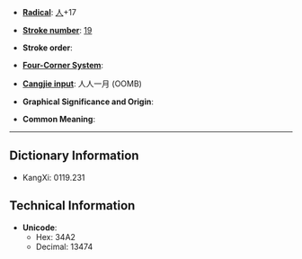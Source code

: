 * '''[[Wiktionary:Chinese radical index| Radical]]''': [[Wiktionary:Chinese radical index 人|人]]+17

* '''[[Wiktionary:Chinese total strokes index|Stroke number]]''': [[Wiktionary:Chinese total strokes index 19|19]]

* '''Stroke order''': 

* '''[[Wiktionary:Chinese four corner index|Four-Corner System]]''': 

* '''[[Wiktionary:Chinese Cangjie index|Cangjie input]]''': 人人一月 (OOMB)

* '''Graphical Significance and Origin''': 

* '''Common Meaning''': 

----

== Dictionary Information ==

* KangXi: 0119.231

== Technical Information ==

* '''Unicode''':
** Hex: 34A2
** Decimal: 13474